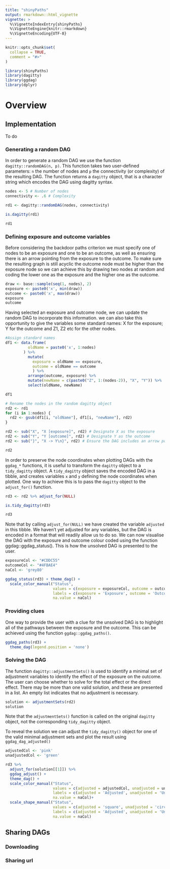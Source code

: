 ```yaml
---
title: "shinyPaths"
output: rmarkdown::html_vignette
vignette: >
  %\VignetteIndexEntry{shinyPaths}
  %\VignetteEngine{knitr::rmarkdown}
  %\VignetteEncoding{UTF-8}
---
```


```r
knitr::opts_chunk$set(
  collapse = TRUE,
  comment = "#>"
)
```

```r
library(shinyPaths)
library(dagitty)
library(ggdag)
library(dplyr)
```

# Overview

## Implementation
To do

### Generating a random DAG

In order to generate a random DAG we use the function `dagitty::randomDAG(n, p)`. This function takes two user-defined parameters: `n` the number of nodes and `p` the connectivity (or complexity) of the resulting DAG. The function returns a `dagitty` object, that is a character string which encodes the DAG using dagitty syntax.

```r
nodes <- 5 # Number of nodes
connectivity <- .6 # Complexity

rd1 <- dagitty::randomDAG(nodes, connectivity)

is.dagitty(rd1)

rd1

```


### Defining exposure and outcome variables

Before considering the backdoor paths criterion we must specify one of nodes to be an exposure and one to be an outcome, as well as ensuring there is an arrow pointing from the exposure to the outcome. To make sure the resulting graph is still acyclic the outcome node must be higher than the exposure node so we can achieve this by drawing two nodes at random and coding the lower one as the exposure and the higher one as the outcome. 

```r

draw <- base::sample(seq(1, nodes), 2)
exposure <- paste0('x', min(draw))
outcome <- paste0('x', max(draw))  
exposure
outcome

```

Having selected an exposure and outcome node, we can update the random DAG to incorporate this information. we can also take this opportunity to give the variables some standard names: X for the exposure; Y for the outcome and Z1, Z2 etc for the other nodes. 

```r
#Assign standard names
df1 <- data.frame(
          oldName = paste0('x', 1:nodes)
        ) %>% 
          mutate(
            exposure = oldName == exposure,
            outcome = oldName == outcome
            ) %>% 
          arrange(outcome, exposure) %>% 
          mutate(newName = c(paste0("Z", 1:(nodes-2)), "X", "Y")) %>% 
          select(oldName, newName)

df1

# Rename the nodes in the random dagitty object
rd2 <- rd1
for (i in 1:nodes) {
  rd2 <- gsub(df1[i, "oldName"], df1[i, "newName"], rd2)
}

rd2 <- sub("X", "X [exposure]", rd2) # Designate X as the exposure
rd2 <- sub("Y", "Y [outcome]", rd2) # Designate Y as the outcome
rd2 <- sub("}", "X -> Y\n}", rd2) # Ensure the DAG includes an arrow pointing from X to Y

rd2
```

In order to preserve the node coordinates when plotting DAGs with the `ggdag_*` functions, it is useful to transform the `dagitty` object to a `tidy_dagitty` object. A `tidy_dagitty` object saves the encoded DAG in a tibble, and creates variables `x` and `y` defining the node coordinates when plotted. One way to achieve this is to pass the `dagitty` object to the `adjust_for()` function. 

```r

rd3 <- rd2 %>% adjust_for(NULL)

is.tidy_dagitty(rd3)

rd3

```

Note that by calling `adjust_for(NULL)` we have created the variable `adjusted` in this tibble. We haven't yet adjusted for any variables, but the DAG is encoded in a format that will readily allow us to do so. We can now visualise the DAG with the exposure and outcome colour coded using the function ggdag::ggdag_status(). This is how the unsolved DAG is presented to the user. 

```r

exposureCol <- "#CDDC55"
outcomeCol <- "#4FBAE4"
naCol <- 'grey80'

ggdag_status(rd3) + theme_dag() +
  scale_color_manual("Status", 
                     values = c(exposure = exposureCol, outcome = outcomeCol), 
                     labels = c(exposure = 'Exposure', outcome = 'Outcome'),
                     na.value = naCol)

```


### Providing clues

One way to provide the user with a clue for the unsolved DAG is to highlight all of the pathways between the exposure and the outcome. This can be achieved using the function `ggdag::ggdag_paths()`. 

```r

ggdag_paths(rd3) + 
  theme_dag(legend.position = 'none') 

```

### Solving the DAG

The function `dagitty::adjustmentSets()` is used to identify a minimal set of adjustment variables to identify the effect of the exposure on the outcome. The user can choose whether to solve for the total effect or the direct effect. There may be more than one valid solution, and these are presented in a list. An empty list indicates that no adjustment is necessary. 

```r

solution <- adjustmentSets(rd2)
solution

``` 

Note that the `adjustmentSets()` function is called on the original `dagitty` object, not the corresponding `tidy_dagitty` object.

To reveal the solution we can adjust the `tidy_dagitty()` object for one of the valid minimal adjustment sets and plot the result using `ggdag_dag_adjusted()`

```r
adjustedCol <- 'pink'
unadjustedCol <- 'green'

rd3 %>% 
  adjust_for(solution[[1]]) %>% 
  ggdag_adjust() +
  theme_dag() + 
  scale_color_manual("Status", 
                     values = c(adjusted = adjustedCol, unadjusted = unadjustedCol), 
                     labels = c(adjusted = 'Adjusted', unadjusted = 'Unadjusted'),
                     na.value = naCol)+ 
  scale_shape_manual("Status", 
                     values = c(adjusted = 'square', unadjusted = 'circle'), 
                     labels = c(adjusted = 'Adjusted', unadjusted = 'Unadjusted'),
                     na.value = naCol)

``` 



## Sharing DAGs

### Downloading

### Sharing url

### 








